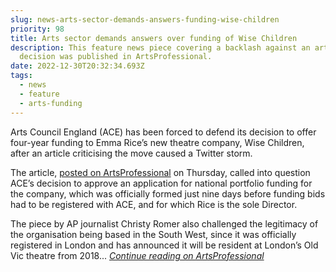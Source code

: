 ```yaml
---
slug: news-arts-sector-demands-answers-funding-wise-children
priority: 98
title: Arts sector demands answers over funding of Wise Children
description: This feature news piece covering a backlash against an arts funding
  decision was published in ArtsProfessional.
date: 2022-12-30T20:32:34.693Z
tags:
  - news
  - feature
  - arts-funding
---
```

Arts Council England (ACE) has been forced to defend its decision to offer four-year funding to Emma Rice’s new theatre company, Wise Children, after an article criticising the move caused a Twitter storm.

The article, [posted on ArtsProfessional](https://www.artsprofessional.co.uk/magazine/article/ps2m-arts-council-funding-emma-rices-new-company-everything-thats-wrong-arts) on Thursday, called into question ACE’s decision to approve an application for national portfolio funding for the company, which was officially formed just nine days before funding bids had to be registered with ACE, and for which Rice is the sole Director.

The piece by AP journalist Christy Romer also challenged the legitimacy of the organisation being based in the South West, since it was officially registered in London and has announced it will be resident at London’s Old Vic theatre from 2018... *[Continue reading on ArtsProfessional](https://www.artsprofessional.co.uk/news/arts-sector-demands-answers-over-funding-wise-children)*